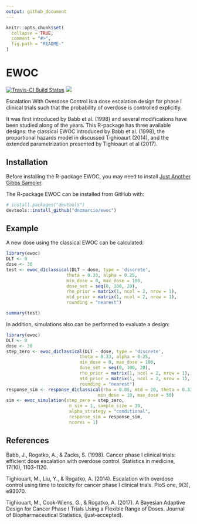 ```yaml
---
output: github_document
---
```


<!-- README.md is generated from README.Rmd. Please edit that file -->

```r
knitr::opts_chunk$set(
  collapse = TRUE,
  comment = "#>",
  fig.path = "README-"
)
```

# EWOC

[![Travis-CI Build Status](https://travis-ci.org/dnzmarcio/ewoc.svg?branch=master)](https://travis-ci.org/dnzmarcio/ewoc)
[![](http://cranlogs.r-pkg.org/badges/grand-total/ewoc)](https://CRAN.R-project.org/package=ewoc)

Escalation With Overdose Control is a dose escalation design for phase I clinical trials such that the probability of overdose is controlled explicitly. 

It was first introduced by Babb et al. (1998) and several modifications have been studied along of the years. This R-package has three available designs: 
the classical EWOC introduced by Babb et al. (1998), the proportional hazards model in discussed Tighioaurt (2014), and the extended parametrization presented by Tighioaurt et al (2017).

## Installation

Before installing the R-package EWOC, you may need to install [Just Another Gibbs Sampler](http://mcmc-jags.sourceforge.net/).

The R-package EWOC can be installed from GitHub with:

```r
# install.packages("devtools")
devtools::install_github("dnzmarcio/ewoc")
```

## Example

A new dose using the classical EWOC can be calculated:

```r
library(ewoc)
DLT <- 0
dose <- 30
test <- ewoc_d1classical(DLT ~ dose, type = 'discrete',
                       theta = 0.33, alpha = 0.25,
                       min_dose = 0, max_dose = 100,
                       dose_set = seq(0, 100, 20),
                       rho_prior = matrix(1, ncol = 2, nrow = 1),
                       mtd_prior = matrix(1, ncol = 2, nrow = 1),
                       rounding = "nearest")
```

```r
summary(test)
```

In addition, simulations also can be performed to evaluate a design:

```r
library(ewoc)
DLT <- 0
dose <- 30
step_zero <- ewoc_d1classical(DLT ~ dose, type = 'discrete',
                            theta = 0.33, alpha = 0.25,
                            min_dose = 0, max_dose = 100,
                            dose_set = seq(0, 100, 20),
                            rho_prior = matrix(1, ncol = 2, nrow = 1),
                            mtd_prior = matrix(1, ncol = 2, nrow = 1),
                            rounding = "nearest")
response_sim <- response_d1classical(rho = 0.05, mtd = 20, theta = 0.33,
                                   min_dose = 10, max_dose = 50)
sim <- ewoc_simulation(step_zero = step_zero,
                        n_sim = 1, sample_size = 30,
                        alpha_strategy = "conditional",
                        response_sim = response_sim,
                        ncores = 1)
```

## References

Babb, J., Rogatko, A., & Zacks, S. (1998). Cancer phase I clinical trials: efficient dose escalation with overdose control. Statistics in medicine, 17(10), 1103-1120.

Tighiouart, M., Liu, Y., & Rogatko, A. (2014). Escalation with overdose control using time to toxicity for cancer phase I clinical trials. PloS one, 9(3), e93070.

Tighiouart, M., Cook-Wiens, G., & Rogatko, A. (2017). A Bayesian Adaptive Design for Cancer Phase I Trials Using a Flexible Range of Doses. Journal of Biopharmaceutical Statistics, (just-accepted).
